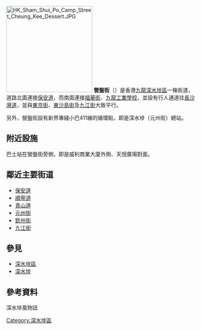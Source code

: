 {{refimprove|time=2012-01-18T12:53:02+00:00}}
{{Infobox Hong Kong Road
|   中文街道名稱    =  營盤街
|   英文街道名稱    =  Camp Street
|   圖片    =  Image:Camp Street 2019.jpg
|   圖片說明    = 營盤街近青山道
|   圖片2    =  
|   圖片寬度2    = 
|   圖片說明2    = 
|   隸屬幹線     =  
|   路段總長度    =  
|   車速限制    = 
|   行車線數量    = 2
|   所在地區    = {{HKG}}[[九龍|九龍]][[深水埗區|深水埗區]]
|   起點    = [[福華街|福華街]]
|   終點    = [[保安道|保安道]]
|   道路命名日期    = 
|   命名文件    =  
|   道路動工日期    =  
|   道路興建計劃    = 
|   道路舊名資料    = 
|   通車日期    = 
|   收費 =
}}
[[File:HK_Sham_Shui_Po_Camp_Street_Cheung_Kee_Dessert.JPG|230px]]
'''營盤街'''（{{lang-en|'''Camp Street'''}}）是香港[[九龍|九龍]][[深水埗區|深水埗區]]一條街道，道路北面連接[[保安道|保安道]]，而南面連接[[福華街|福華街]]、[[九龍工業學校|九龍工業學校]]，並設有行人通道往[[長沙灣道|長沙灣道]]，並與[[東京街|東京街]]、[[東沙島街|東沙島街]]及[[九江街|九江街]]大致平行。

另外，營盤街設有新界專綫小巴411線的循環點，即是深水埗（元州街）總站。

==附近設施==
巴士站在營盤街旁側，即是威利商業大廈外側、天悅廣場對面。

==鄰近主要街道==
*[[保安道|保安道]]
*[[順寧道|順寧道]]
*[[青山道|青山道]]
*[[元州街|元州街]]
*[[欽州街|欽州街]]
*[[九江街|九江街]]

==參見==
*[[深水埗區|深水埗區]]
*[[深水埗|深水埗]]

==參考資料==
深水埗風物誌

{{Commonscat|Camp Street|營盤街}}

[[Category:深水埗區|Category:深水埗區]]